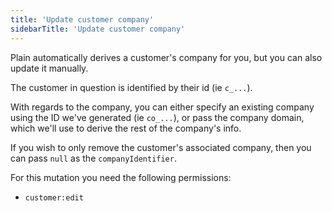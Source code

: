 ```yaml
---
title: 'Update customer company'
sidebarTitle: 'Update customer company'
---
```


Plain automatically derives a customer's company for you, but you can also update it manually.

The customer in question is identified by their id (ie `c_...`).

With regards to the company, you can either specify an existing company using the ID we've generated (ie `co_...`), or pass the company domain, which we'll use to derive the rest of the company's info.

If you wish to only remove the customer's associated company, then you can pass `null` as the `companyIdentifier`.

For this mutation you need the following permissions:

- `customer:edit`

<Tabs>
  <Tab title="Typescript SDK">
    <Snippet file="typescript-sdk/update-customer-company.mdx" />
  </Tab>
  <Tab title="GraphQL">
    <Snippet file="graphql/update-customer-company.mdx" />
  </Tab>
</Tabs>
